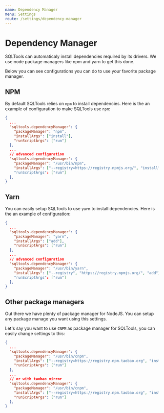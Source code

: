 ```yaml
---
name: Dependency Manager
menu: Settings
route: /settings/dependency-manager
---
```


# Dependency Manager

SQLTools can automaticaly install dependencies required by its drivers. We use node package managers like npm and yarn to get this done.

Below you can see configurations you can do to use your favorite package manager.

## NPM

By default SQLTools relies on `npm` to install dependencies. Here is the an example of configuration to make SQLTools use `npm`:

```json
{
  ...
  "sqltools.dependencyManager": {
    "packageManager": "npm",
    "installArgs": ["install"],
    "runScriptArgs": ["run"]
  },
  ...
  // advanced configuration
  "sqltools.dependencyManager": {
    "packageManager": "/usr/bin/npm",
    "installArgs": ["--registry=https://registry.npmjs.org/", "install"], // this will be executed as `npm --registry=https://registry.npmjs.org/ install <package_name>
    "runScriptArgs": ["run"]
  },
}
```

## Yarn

You can easily setup SQLTools to use `yarn` to install dependencies. Here is the an example of configuration:

```json
{
  ...
  "sqltools.dependencyManager": {
    "packageManager": "yarn",
    "installArgs": ["add"],
    "runScriptArgs": ["run"]
  },
  ...
  // advanced configuration
  "sqltools.dependencyManager": {
    "packageManager": "/usr/bin/yarn",
    "installArgs": ["--registry", "https://registry.npmjs.org/", "add"], // this will be executed as `yarn --registry https://registry.npmjs.org/ add <package_name>
    "runScriptArgs": ["run"]
  },
}
```

## Other package managers

Out there we have plenty of package manager for NodeJS. You can setup any package manage you want using this settings.

Let's say you want to use `CNPM` as package manager for SQLTools, you can easily change settings to this:

```json
{
  ...
  "sqltools.dependencyManager": {
    "packageManager": "/usr/bin/cnpm",
    "installArgs": ["--registry=https://registry.npm.taobao.org", "install"],
    "runScriptArgs": ["run"]
  },
  ...
  // or with taobao mirror
  "sqltools.dependencyManager": {
    "packageManager": "/usr/bin/cnpm",
    "installArgs": ["--registry=https://registry.npm.taobao.org", "install"],
    "runScriptArgs": ["run"]
  },
}
```

